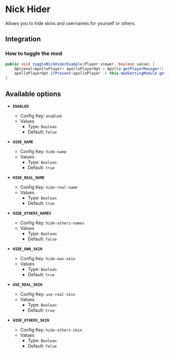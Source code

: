 # Nick Hider

Allows you to hide skins and usernames for yourself or others.

## Integration

### How to toggle the mod

```java
public void toggleNickHiderExample(Player viewer, boolean value) {
    Optional<ApolloPlayer> apolloPlayerOpt = Apollo.getPlayerManager().getPlayer(viewer.getUniqueId());
    apolloPlayerOpt.ifPresent(apolloPlayer -> this.modSettingModule.getOptions().set(apolloPlayer, ModNickHider.ENABLED, value));
}
```

## Available options

- __`ENABLED`__
    - Config Key: `enabled`
    - Values
        - Type: `Boolean`
        - Default: `false`

- __`HIDE_NAME`__
    - Config Key: `hide-name`
    - Values
        - Type: `Boolean`
        - Default: `true`

- __`HIDE_REAL_NAME`__
    - Config Key: `hide-real-name`
    - Values
        - Type: `Boolean`
        - Default: `true`

- __`HIDE_OTHERS_NAMES`__
    - Config Key: `hide-others-names`
    - Values
        - Type: `Boolean`
        - Default: `false`

- __`HIDE_OWN_SKIN`__
    - Config Key: `hide-own-skin`
    - Values
        - Type: `Boolean`
        - Default: `true`

- __`USE_REAL_SKIN`__
    - Config Key: `use-real-skin`
    - Values
        - Type: `Boolean`
        - Default: `true`

- __`HIDE_OTHERS_SKIN`__
    - Config Key: `hide-others-skin`
    - Values
        - Type: `Boolean`
        - Default: `false`


